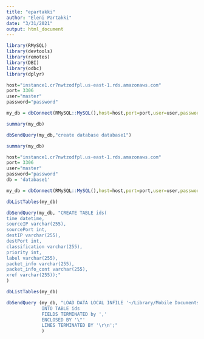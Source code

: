 ```yaml
---
title: "epartakki"
author: "Eleni Partakki"
date: "3/31/2021"
output: html_document
---
```


```r
library(RMySQL)
library(devtools)
library(remotes)
library(DBI)
library(odbc)
library(dplyr)
```



```r
host="instance1.cr7nwtzodfpl.us-east-1.rds.amazonaws.com"
port= 3306
user="master"
password="password"

my_db = dbConnect(RMySQL::MySQL(),host=host,port=port,user=user,password=password)

summary(my_db)
```

```r
dbSendQuery(my_db,"create database database1")
```

```r
summary(my_db)
```


```r
host="instance1.cr7nwtzodfpl.us-east-1.rds.amazonaws.com"
port= 3306
user="master"
password="password"
db = 'database1'

my_db = dbConnect(RMySQL::MySQL(),host=host,port=port,user=user,password=password, db=db)

dbListTables(my_db)
```

```r
dbSendQuery(my_db, "CREATE TABLE ids(
time datetime, 
sourceIP varchar(255), 
sourcePort int, 
destIP varchar(255), 
destPort int, 
classification varchar(255), 
priority int, 
label varchar(255), 
packet_info varchar(255), 
packet_info_cont varchar(255), 
xref varchar(255));"
)

dbListTables(my_db)
```


```r
dbSendQuery (my_db, "LOAD DATA LOCAL INFILE '~/Library/Mobile Documents/com~apple~CloudDocs/SDS 235 DC4/IDS.csv'
             INTO TABLE ids
             FIELDS TERMINATED by ','
             ENCLOSED BY '\"'
             LINES TERMINATED BY '\r\n';"
             )
```



